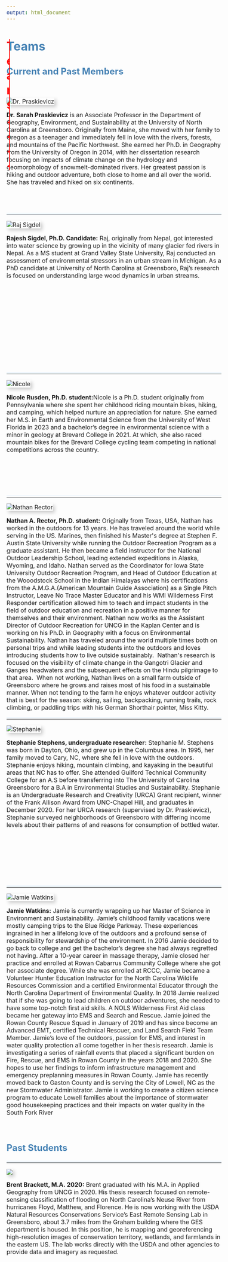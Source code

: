 ```yaml
---
output: html_document
---
```



<div class="ani">
  <h1>
  Teams
</h1>
</div>


<style type="text/css">

.ani {
  width: 120px;
  position: relative
}

h1::before {
  content: "Teams....";
  position: absolute;
  width: 100%;
  color: red;
  border-right: 2px solid red;
  overflow: hidden;
  animation: textreveal 3s linear infinite; 
}

@keyframes textreveal {
  0% {width: 0;}
  50% {width: 100%}
  100% {width: 0}
}


</style>


<style type="text/css">
body {
  font-size: 12pt;
}

h1, h2, h3{
  color: #4682B4;
}

#TOC {
  margin: 25px 0px 20px 0px;
}

hr {
  border-top: 5px solid #F0F8FF;
}

.clearfix {
  overflow: auto;
}

img {
  margin-right: 20px;
  box-shadow: 5px 5px 10px #ccc;
}

</style>

## Current and Past Members

\


<div class="col-sm-5">


<img src="images/EBC.jpg" title="Dr. Praskievicz">



</div>

**Dr. Sarah Praskievicz** is an Associate Professor in the Department of Geography, Environment,
and Sustainability at the University of North Carolina at Greensboro. Originally from Maine, she
moved with her family to Oregon as a teenager and immediately fell in love with the rivers,
forests, and mountains of the Pacific Northwest. She earned her Ph.D. in Geography from the
University of Oregon in 2014, with her dissertation research focusing on impacts of climate
change on the hydrology and geomorphology of snowmelt-dominated rivers. Her greatest
passion is hiking and outdoor adventure, both close to home and all over the world. She has
traveled and hiked on six continents.


</div>

\
\

---


<div class="col-sm-5">


<img src="images/newRaj.jpg" title="Raj Sigdel">



</div>

**Rajesh Sigdel, Ph.D. Candidate:** Raj, originally from Nepal, got interested into water science by growing up in the vicinity of many glacier fed rivers in Nepal. As a MS student at Grand Valley State University, Raj conducted an assessment of environmental stressors in an urban stream in Michigan. As a PhD candidate at University of North Carolina at Greensboro, Raj’s research is focused on understanding large wood dynamics in urban streams.

\
\
\
\
\

\
\
\
\
\

---

<div class="col-sm-5">

<img src="images/Nicole1.jpg" title="Nicole">



</div>

**Nicole Rusden, Ph.D. student:**Nicole is a Ph.D. student originally from Pennsylvania where she spent her childhood riding mountain bikes, hiking, and camping, which helped nurture an appreciation for nature.  She earned her M.S. in Earth and Environmental Science from the University of West Florida in 2023 and a bachelor's degree in environmental science with a minor in geology at Brevard College in 2021. At which, she also raced mountain bikes for the Brevard College cycling team competing in national competitions across the country.




\
\
\
\


---



<div class="col-sm-5">

<img src="images/Nathan.jpg" title="Nathan Rector">



</div>

**Nathan A. Rector, Ph.D. student:** Originally from Texas, USA, Nathan has worked in the
outdoors for 13 years. He has traveled around the world while serving in the US. Marines, then
finished his Master&#39;s degree at Stephen F. Austin State University while running the Outdoor
Recreation Program as a graduate assistant. He then became a field instructor for the National
Outdoor Leadership School, leading extended expeditions in Alaska, Wyoming, and Idaho.
Nathan served as the Coordinator for Iowa State University Outdoor Recreation Program, and
Head of Outdoor Education at the Wooodstock School in the Indian Himalayas where his
certifications from the A.M.G.A.(American Mountain Guide Association) as a Single Pitch
Instructor, Leave No Trace Master Educator and his WMI Wilderness First Responder
certification allowed him to teach and impact students in the field of outdoor education and
recreation in a positive manner for themselves and their environment. Nathan now works as the
Assistant Director of Outdoor Recreation for UNCG in the Kaplan Center and is working on his
Ph.D. in Geography with a focus on Environmental Sustainability. Nathan has traveled around
the world multiple times both on personal trips and while leading students into the outdoors and
loves introducing students how to live outside sustainably. 
Nathan&#39;s research is focused on the visibility of climate change in the Gangotri Glacier and
Ganges headwaters and the subsequent effects on the Hindu pilgrimage to that area. 
When not working, Nathan lives on a small farm outside of Greensboro where he grows and
raises most of his food in a sustainable manner. When not tending to the farm he enjoys whatever
outdoor activity that is best for the season: skiing, sailing, backpacking, running trails, rock
climbing, or paddling trips with his German Shorthair pointer, Miss Kitty.


---




<div class="col-sm-4">

<img src="images/Stephanie.jpg" title="Stephanie">




</div>


**Stephanie Stephens, undergraduate researcher:** Stephanie M. Stephens was born in Dayton, Ohio, and grew up in the Columbus area. In 1995, her family moved to Cary, NC, where she fell in love with the outdoors. Stephanie enjoys hiking, mountain climbing, and kayaking in the beautiful areas that NC has to offer. She attended Guilford Technical Community College for an A.S before transferring into The University of Carolina Greensboro for a B.A in Environmental Studies and Sustainability. Stephanie is an Undergraduate Research and Creativity (URCA) Grant recipient, winner of the Frank Allison Award from UNC-Chapel Hill, and graduates in December 2020. For her URCA research (supervised by Dr. Praskievicz), Stephanie surveyed neighborhoods of Greensboro with differing income levels about their patterns of and reasons for consumption of bottled water. 

\
\
\
\
\
\


---


<div class="col-sm-12">


<img src="images/Jamie.jpg" title="Jamie Watkins">



**Jamie Watkins:** Jamie is currently wrapping up her Master of Science in Environment and Sustainability. Jamie’s childhood family vacations were mostly camping trips to the Blue Ridge Parkway. These experiences ingrained in her a lifelong love of the outdoors and a profound sense of responsibility for stewardship of the environment. In 2016 Jamie decided to go back to college and get the bachelor’s degree she had always regretted not having. After a 10-year career in massage therapy, Jamie closed her practice and enrolled at Rowan Cabarrus Community College where she got her associate degree. While she was enrolled at RCCC, Jamie became a Volunteer Hunter Education Instructor for the North Carolina Wildlife Resources Commission and a certified Environmental Educator through the North Carolina Department of Environmental Quality. In 2018 Jamie realized that if she was going to lead children on outdoor adventures, she needed to have some top-notch first aid skills. A NOLS Wilderness First Aid class became her gateway into EMS and Search and Rescue. Jamie joined the Rowan County Rescue Squad in January of 2019 and has since become an Advanced EMT, certified Technical Rescuer, and Land Search Field Team Member. Jamie’s love of the outdoors, passion for EMS, and interest in water quality protection all come together in her thesis research. Jamie is investigating a series of rainfall events that placed a significant burden on Fire, Rescue, and EMS in Rowan County in the years 2018 and 2020. She hopes to use her findings to inform infrastructure management and emergency preplanning measures in Rowan County. Jamie has recently moved back to Gaston County and is serving the City of Lowell, NC as the new Stormwater Administrator. Jamie is working to create a citizen science program to educate Lowell families about the importance of stormwater good housekeeping practices and their impacts on water quality in the South Fork River

\


## Past Students


---


</div>



<div class="col-sm-5">

![](images/Brent.jpeg)

</div>

**Brent Brackett, M.A. 2020:** Brent graduated with his M.A. in Applied Geography from UNCG
in 2020. His thesis research focused on remote-sensing classification of flooding on North
Carolina’s Neuse River from hurricanes Floyd, Matthew, and Florence. He is now working with
the USDA Natural Resources Conservations Service’s East Remote Sensing Lab in Greensboro,
about 3.7 miles from the Graham building where the GES department is housed. In this position,
he is mapping and georeferencing high-resolution images of conservation territory, wetlands, and
farmlands in the eastern US. The lab works directly with the USDA and other agencies to
provide data and imagery as requested.
